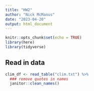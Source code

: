 ```yaml
---
title: "HW2"
author: "Nick McManus"
date: "2023-04-20"
output: html_document
---
```


```r
knitr::opts_chunk$set(echo = TRUE)
library(here)
library(tidyverse)
```

## Read in data
```r
clim_df <- read_table("clim.txt") %>% 
  ### remove quotes in names
  janitor::clean_names()
```


